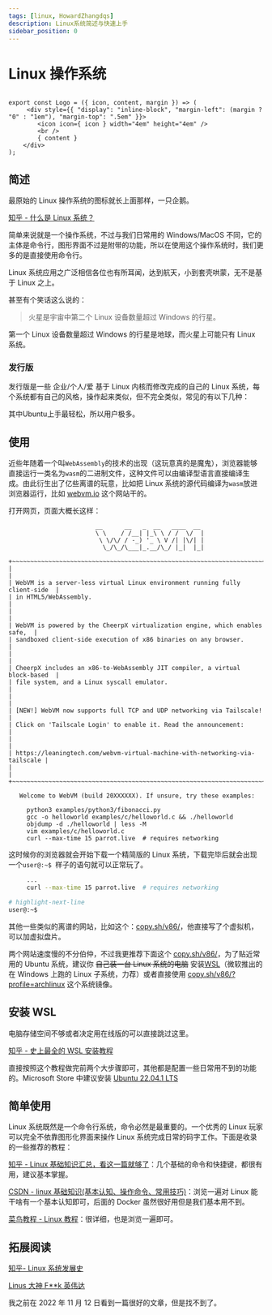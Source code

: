 ```yaml
---
tags: [linux, HowardZhangdqs]
description: Linux系统简述与快速上手
sidebar_position: 0
---
```


# Linux 操作系统

```mdx-code-block

export const Logo = ({ icon, content, margin }) => (
     <div style={{ "display": "inline-block", "margin-left": (margin ? "0" : "1em"), "margin-top": ".5em" }}>
		<icon icon={ icon } width="4em" height="4em" />
		<br />
		{ content }
	</div>
);

```

## 简述

<p align="center">
	<Logo icon="logos:linux-tux" content="Linux本Linux" margin/>
</p>

最原始的 Linux 操作系统的图标就长上面那样，一只企鹅。

[知乎 - 什么是 Linux 系统？](https://zhuanlan.zhihu.com/p/75779637)

简单来说就是一个操作系统，不过与我们日常用的 Windows/MacOS 不同，它的主体是命令行，图形界面不过是附带的功能，所以在使用这个操作系统时，我们更多的是直接使用命令行。

Linux 系统应用之广泛相信各位也有所耳闻，达到航天，小到套壳哄蒙，无不是基于 Linux 之上。

甚至有个笑话这么说的：

> 火星是宇宙中第二个 Linux 设备数量超过 Windows 的行星。

第一个 Linux 设备数量超过 Windows 的行星是地球，而火星上可能只有 Linux 系统。

### 发行版

发行版是一些 企业/个人/爱 基于 Linux 内核而修改完成的自己的 Linux 系统，每个系统都有自己的风格，操作起来类似，但不完全类似，常见的有以下几种：

<p align="center">
	<Logo icon="logos:ubuntu" content="Ubuntu" margin/>
	<Logo icon="logos:debian" content="Debian" />
	<Logo icon="logos:archlinux" content="ArchLinux" />
	<Logo icon="simple-icons:kalilinux" content="KaliLinux" />
	<Logo icon="logos:freebsd" content="FreeBSD" />
	<Logo icon="logos:redhat-icon" content="RedHat" />
	<Logo icon="logos:fedora" content="Fedora" />
	<Logo icon="simple-icons:lubuntu" content="Lubuntu" />
	<Logo icon="fa-brands:suse" content="SUSE" />
</p>

其中Ubuntu上手最轻松，所以用户极多。

## 使用

近些年随着一个叫`WebAssembly`的技术的出现（这玩意真的是魔鬼），浏览器能够直接运行一类名为`wasm`的二进制文件，这种文件可以由编译型语言直接编译生成。由此衍生出了亿些离谱的玩意，比如把 Linux 系统的源代码编译为`wasm`放进浏览器运行，比如 [webvm.io](https://webvm.io) 这个网站干的。

打开网页，页面大概长这样：

```
                        __      __   _  __   ____  __
                        \ \    / /__| |_\ \ / /  \/  |
                         \ \/\/ / -_) '_ \ V /| |\/| |
                          \_/\_/\___|_.__/\_/ |_|  |_|

+~~~~~~~~~~~~~~~~~~~~~~~~~~~~~~~~~~~~~~~~~~~~~~~~~~~~~~~~~~~~~~~~~~~~~~~~~~~~~+
|                                                                             |
| WebVM is a server-less virtual Linux environment running fully client-side  |
| in HTML5/WebAssembly.                                                       |
|                                                                             |
| WebVM is powered by the CheerpX virtualization engine, which enables safe,  |
| sandboxed client-side execution of x86 binaries on any browser.             |
|                                                                             |
| CheerpX includes an x86-to-WebAssembly JIT compiler, a virtual block-based  |
| file system, and a Linux syscall emulator.                                  |
|                                                                             |
| [NEW!] WebVM now supports full TCP and UDP networking via Tailscale!        |
| Click on 'Tailscale Login' to enable it. Read the announcement:             |
|                                                                             |
| https://leaningtech.com/webvm-virtual-machine-with-networking-via-tailscale |
|                                                                             |
+~~~~~~~~~~~~~~~~~~~~~~~~~~~~~~~~~~~~~~~~~~~~~~~~~~~~~~~~~~~~~~~~~~~~~~~~~~~~~+

   Welcome to WebVM (build 20XXXXXX). If unsure, try these examples:

     python3 examples/python3/fibonacci.py
     gcc -o helloworld examples/c/helloworld.c && ./helloworld
     objdump -d ./helloworld | less -M
     vim examples/c/helloworld.c
     curl --max-time 15 parrot.live  # requires networking
```

这时候你的浏览器就会开始下载一个精简版的 Linux 系统，下载完毕后就会出现一个`user@:~$ `样子的语句就可以正常玩了。

```bash
     ...
     curl --max-time 15 parrot.live  # requires networking

# highlight-next-line
user@:~$
```

其他一些类似的离谱的网站，比如这个：[copy.sh/v86/](http://copy.sh/v86/)，他直接写了个虚拟机，可以加虚拟盘片。

两个网站速度慢的不分伯仲，不过我更推荐下面这个 [copy.sh/v86/](http://copy.sh/v86/)，为了贴近常用的 Ubuntu 系统，建议你 ~~自己装一台 Linux 系统的电脑~~ 安装[WSL](https://learn.microsoft.com/zh-cn/windows/wsl/install)（微软推出的在 Windows 上跑的 Linux 子系统，力荐）或者直接使用 [copy.sh/v86/?profile=archlinux](http://copy.sh/v86/?profile=archlinux) 这个系统镜像。

## 安装 WSL

电脑存储空间不够或者决定用在线版的可以直接跳过这里。

[知乎 - 史上最全的 WSL 安装教程](https://zhuanlan.zhihu.com/p/386590591)

直接按照这个教程做完前两个大步骤即可，其他都是配置一些日常用不到的功能的。Microsoft Store 中建议安装 [Ubuntu 22.04.1 LTS](https://www.microsoft.com/store/productId/9PN20MSR04DW)

## 简单使用

Linux 系统既然是一个命令行系统，命令必然是最重要的。一个优秀的 Linux 玩家可以完全不依靠图形化界面来操作 Linux 系统完成日常的码字工作。下面是收录的一些推荐的教程：

[知乎 - Linux 基础知识汇总，看这一篇就够了](https://zhuanlan.zhihu.com/p/558405224)：几个基础的命令和快捷键，都很有用，建议基本掌握。

[CSDN - linux 基础知识(基本认知、操作命令、常用技巧)](https://blog.csdn.net/qq_45149707/article/details/107283361?#Linux_1)：浏览一遍对 Linux 能干啥有一个基本认知即可，后面的 Docker 虽然很好用但是我们基本用不到。

[菜鸟教程 - Linux 教程](https://www.runoob.com/linux/)：很详细，也是浏览一遍即可。

## 拓展阅读

[知乎- Linux 系统发展史](https://zhuanlan.zhihu.com/p/343203468)

[Linus 大神 F\*\*k 英伟达](https://www.zhihu.com/zvideo/1288860809939537920)

我之前在 2022 年 11 月 12 日看到一篇很好的文章，但是找不到了。
